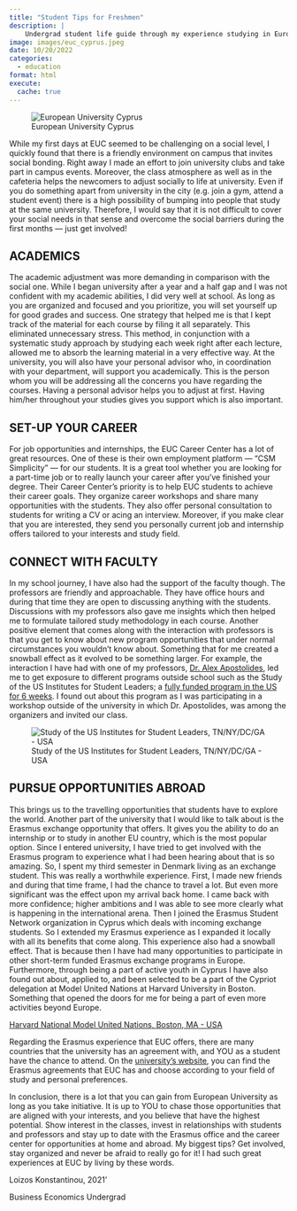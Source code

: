```yaml
---
title: "Student Tips for Freshmen"
description: |
    Undergrad student life guide through my experience studying in European University Cyprus
image: images/euc_cyprus.jpeg  
date: 10/20/2022
categories: 
  - education
format: html
execute: 
  cache: true
---
```



![European University Cyprus](images/euc_cyprus.jpeg)

While my first days at EUC seemed to be challenging on a social level, I quickly found that there is a friendly environment on campus that invites social bonding. Right away I made an effort to join university clubs and take part in campus events. Moreover, the class atmosphere as well as in the cafeteria helps the newcomers to adjust socially to life at university. Even if you do something apart from university in the city (e.g. join a gym, attend a student event) there is a high possibility of bumping into people that study at the same university. Therefore, I would say that it is not difficult to cover your social needs in that sense and overcome the social barriers during the first months — just get involved!

## ACADEMICS

The academic adjustment was more demanding in comparison with the social one. While I began university after a year and a half gap and I was not confident with my academic abilities, I did very well at school. As long as you are organized and focused and you prioritize, you will set yourself up for good grades and success. One strategy that helped me is that I kept track of the material for each course by filing it all separately. This eliminated unnecessary stress. This method, in conjunction with a systematic study approach by studying each week right after each lecture, allowed me to absorb the learning material in a very effective way. At the university, you will also have your personal advisor who, in coordination with your department, will support you academically. This is the person whom you will be addressing all the concerns you have regarding the courses. Having a personal advisor helps you to adjust at first. Having him/her throughout your studies gives you support which is also important.

## SET-UP YOUR CAREER

For job opportunities and internships, the EUC Career Center has a lot of great resources. One of these is their own employment platform — “CSM Simplicity” — for our students. It is a great tool whether you are looking for a part-time job or to really launch your career after you’ve finished your degree. Their Career Center’s priority is to help EUC students to achieve their career goals. They organize career workshops and share many opportunities with the students. They also offer personal consultation to students for writing a CV or acing an interview. Moreover, if you make clear that you are interested, they send you personally current job and internship offers tailored to your interests and study field. 

## CONNECT WITH FACULTY

In my school journey, I have also had the support of the faculty though. The professors are friendly and approachable. They have office hours and during that time they are open to discussing anything with the students. Discussions with my professors also gave me insights which then helped me to formulate tailored study methodology in each course. Another positive element that comes along with the interaction with professors is that you get to know about new program opportunities that under normal circumstances you wouldn’t know about. Something that for me created a snowball effect as it evolved to be something larger. For example, the interaction I have had with one of my professors, [Dr. Alex Apostolides](https://www.linkedin.com/in/dr-alexander-apostolides-b7b5b41/), led me to get exposure to different programs outside school such as the Study of the US Institutes for Student Leaders; a [fully funded program in the US for 6 weeks](https://www.youtube.com/watch?v=Uj2JiB4n4wA&ab_channel=Loizos). I found out about this program as I was participating in a workshop outside of the university in which Dr. Apostolides, was among the organizers and invited our class.

![Study of the US Institutes for Student Leaders, TN/NY/DC/GA - USA](images/amazon_susi.jpeg)

## PURSUE OPPORTUNITIES ABROAD

This brings us to the travelling opportunities that students have to explore the world. Another part of the university that I would like to talk about is the Erasmus exchange opportunity that offers. It gives you the ability to do an internship or to study in another EU country, which is the most popular option. Since I entered university, I have tried to get involved with the Erasmus program to experience what I had been hearing about that is so amazing. So, I spent my third semester in Denmark living as an exchange student. This was really a worthwhile experience. First, I made new friends and during that time frame, I had the chance to travel a lot. But even more significant was the effect upon my arrival back home. I came back with more confidence; higher ambitions and I was able to see more clearly what is happening in the international arena. Then I joined the Erasmus Student Network organization in Cyprus which deals with incoming exchange students. So I extended my Erasmus experience as I expanded it locally with all its benefits that come along. This experience also had a snowball effect. That is because then I have had many opportunities to participate in other short-term funded Erasmus exchange programs in Europe. Furthermore, through being a part of active youth in Cyprus I have also found out about, applied to, and been selected to be a part of the Cypriot delegation at Model United Nations at Harvard University in Boston. Something that opened the doors for me for being a part of even more activities beyond Europe.

[Harvard National Model United Nations, Boston, MA - USA](images/harvard_mun.jpeg)

Regarding the Erasmus experience that EUC offers, there are many countries that the university has an agreement with, and YOU as a student have the chance to attend. On the [university’s website](https://erasmus.euc.ac.cy/), you can find the Erasmus agreements that EUC has and choose according to your field of study and personal preferences.

In conclusion, there is a lot that you can gain from European University as long as you take initiative. It is up to YOU to chase those opportunities that are aligned with your interests, and you believe that have the highest potential. Show interest in the classes, invest in relationships with students and professors and stay up to date with the Erasmus office and the career center for opportunities at home and abroad. My biggest tips? Get involved, stay organized and never be afraid to really go for it! I had such great experiences at EUC by living by these words.

Loizos Konstantinou, 2021'

Business Economics Undergrad


